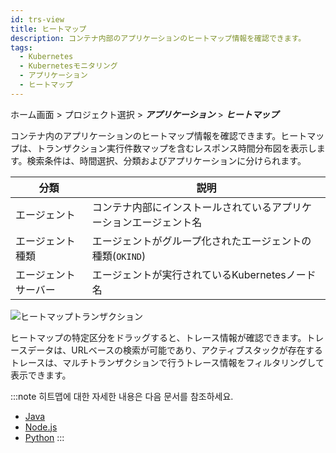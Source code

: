 ```yaml
---
id: trs-view
title: ヒートマップ
description: コンテナ内部のアプリケーションのヒートマップ情報を確認できます。
tags:
  - Kubernetes
  - Kubernetesモニタリング
  - アプリケーション
  - ヒートマップ
---
```


ホーム画面 > プロジェクト選択 > **_アプリケーション_** > **_ヒートマップ_**

コンテナ内のアプリケーションのヒートマップ情報を確認できます。ヒートマップは、トランザクション実行件数マップを含むレスポンス時間分布図を表示します。検索条件は、時間選択、分類およびアプリケーションに分けられます。

| 分類          | 説明                                              |
| ----------- | ----------------------------------------------- |
| エージェント      | コンテナ内部にインストールされているアプリケーションエージェント名               |
| エージェント種類    | エージェントがグループ化されたエージェントの種類(`OKIND`)               |
| エージェントサーバー  | エージェントが実行されているKubernetesノード名                    |

![ヒートマップトランザクション](https://img.whatap.io/media/images/whatap_kubernetes_application_hitmap_transaction.png)

ヒートマップの特定区分をドラッグすると、トレース情報が確認できます。トレースデータは、URLベースの検索が可能であり、アクティブスタックが存在するトレースは、マルチトランザクションで行うトレース情報をフィルタリングして表示できます。

:::note
히트맵에 대한 자세한 내용은 다음 문서를 참조하세요.

-   [Java](../java/trs-view)
-   [Node.js](../nodejs/trs-view)
-   [Python](../python/trs-view)
    :::
